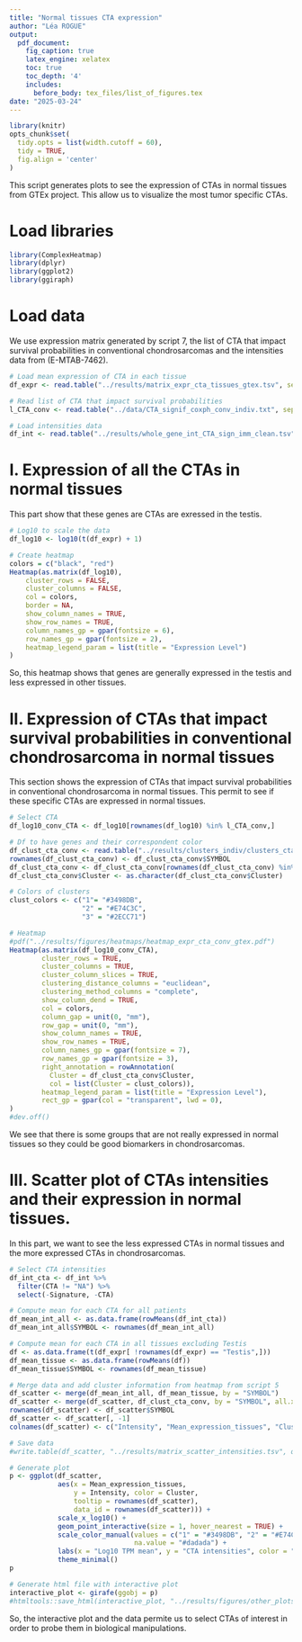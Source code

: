 ```yaml
---
title: "Normal tissues CTA expression"
author: "Léa ROGUE"
output:
  pdf_document:
    fig_caption: true
    latex_engine: xelatex
    toc: true
    toc_depth: '4'
    includes:
      before_body: tex_files/list_of_figures.tex
date: "2025-03-24"
---
```


```r
library(knitr)
opts_chunk$set(
  tidy.opts = list(width.cutoff = 60), 
  tidy = TRUE, 
  fig.align = 'center'
)
```

\newpage

This script generates plots to see the expression of CTAs in normal tissues from GTEx project. This allow us to visualize the most tumor specific CTAs.

# Load libraries
```r
library(ComplexHeatmap)
library(dplyr)
library(ggplot2)
library(ggiraph)
```

# Load data
We use expression matrix generated by script 7, the list of CTA that impact survival probabilities in conventional chondrosarcomas and the intensities data from (E-MTAB-7462).
```r
# Load mean expression of CTA in each tissue
df_expr <- read.table("../results/matrix_expr_cta_tissues_gtex.tsv", sep ="\t", header = TRUE, row.names = 1)

# Read list of CTA that impact survival probabilities
l_CTA_conv <- read.table("../data/CTA_signif_coxph_conv_indiv.txt", sep = "\t", header = FALSE)$V1

# Load intensities data
df_int <- read.table("../results/whole_gene_int_CTA_sign_imm_clean.tsv", sep = "\t", row.names = 1, header = TRUE)
```

# I. Expression of all the CTAs in normal tissues
This part show that these genes are CTAs are exressed in the testis.
```r
# Log10 to scale the data
df_log10 <- log10(t(df_expr) + 1)

# Create heatmap
colors = c("black", "red")
Heatmap(as.matrix(df_log10),
    cluster_rows = FALSE,    
    cluster_columns = FALSE,
    col = colors,  
    border = NA,             
    show_column_names = TRUE,
    show_row_names = TRUE,
    column_names_gp = gpar(fontsize = 6),
    row_names_gp = gpar(fontsize = 2),
    heatmap_legend_param = list(title = "Expression Level")
)
```
\newpage
So, this heatmap shows that genes are generally expressed in the testis and less expressed in other tissues.
\newpage

# II. Expression of CTAs that impact survival probabilities in conventional chondrosarcoma in normal tissues
This section shows the expression of CTAs that impact survival probabilities in conventional chondrosarcoma in normal tissues. This permit to see if these specific CTAs are expressed in normal tissues.
```r
# Select CTA
df_log10_conv_CTA <- df_log10[rownames(df_log10) %in% l_CTA_conv,]

# Df to have genes and their correspondent color
df_clust_cta_conv <- read.table("../results/clusters_indiv/clusters_cta_signif_conv_indiv.tsv", sep = "\t", header = TRUE)
rownames(df_clust_cta_conv) <- df_clust_cta_conv$SYMBOL
df_clust_cta_conv <- df_clust_cta_conv[rownames(df_clust_cta_conv) %in% rownames(df_log10_conv_CTA),]
df_clust_cta_conv$Cluster <- as.character(df_clust_cta_conv$Cluster)

# Colors of clusters
clust_colors <- c("1"= "#3498DB",
                  "2" = "#E74C3C",
                  "3" = "#2ECC71")

# Heatmap
#pdf("../results/figures/heatmaps/heatmap_expr_cta_conv_gtex.pdf")
Heatmap(as.matrix(df_log10_conv_CTA),
        cluster_rows = TRUE,    
        cluster_columns = TRUE,
        cluster_column_slices = TRUE,
        clustering_distance_columns = "euclidean",
        clustering_method_columns = "complete",
        show_column_dend = TRUE,
        col = colors,
        column_gap = unit(0, "mm"),
        row_gap = unit(0, "mm"),
        show_column_names = TRUE,
        show_row_names = TRUE,
        column_names_gp = gpar(fontsize = 7),
        row_names_gp = gpar(fontsize = 3),
        right_annotation = rowAnnotation(
          Cluster = df_clust_cta_conv$Cluster,
          col = list(Cluster = clust_colors)),
        heatmap_legend_param = list(title = "Expression Level"),
        rect_gp = gpar(col = "transparent", lwd = 0), 
)
#dev.off()
```
We see that there is some groups that are not really expressed in normal tissues so they could be good biomarkers in chondrosarcomas.

\newpage

# III. Scatter plot of CTAs intensities and their expression in normal tissues.
In this part, we want to see the less expressed CTAs in normal tissues and the more expressed CTAs in chondrosarcomas.
```r
# Select CTA intensities
df_int_cta <- df_int %>%
  filter(CTA != "NA") %>%
  select(-Signature, -CTA)

# Compute mean for each CTA for all patients
df_mean_int_all <- as.data.frame(rowMeans(df_int_cta))
df_mean_int_all$SYMBOL <- rownames(df_mean_int_all)

# Compute mean for each CTA in all tissues excluding Testis
df <- as.data.frame(t(df_expr[ !rownames(df_expr) == "Testis",]))
df_mean_tissue <- as.data.frame(rowMeans(df))
df_mean_tissue$SYMBOL <- rownames(df_mean_tissue)

# Merge data and add cluster information from heatmap from script 5
df_scatter <- merge(df_mean_int_all, df_mean_tissue, by = "SYMBOL")
df_scatter <- merge(df_scatter, df_clust_cta_conv, by = "SYMBOL", all.x = TRUE)
rownames(df_scatter) <- df_scatter$SYMBOL
df_scatter <- df_scatter[, -1]
colnames(df_scatter) <- c("Intensity", "Mean_expression_tissues", "Cluster")

# Save data
#write.table(df_scatter, "../results/matrix_scatter_intensities.tsv", quote = F, sep = "\t")

# Generate plot
p <- ggplot(df_scatter,
            aes(x = Mean_expression_tissues, 
                y = Intensity, color = Cluster, 
                tooltip = rownames(df_scatter),
                data_id = rownames(df_scatter))) +
            scale_x_log10() +
            geom_point_interactive(size = 1, hover_nearest = TRUE) +
            scale_color_manual(values = c("1" = "#3498DB", "2" = "#E74C3C", "3" = "#2ECC71"), 
                               na.value = "#dadada") +
            labs(x = "Log10 TPM mean", y = "CTA intensities", color = "Cluster") +
            theme_minimal()
p

# Generate html file with interactive plot
interactive_plot <- girafe(ggobj = p)
#htmltools::save_html(interactive_plot, "../results/figures/other_plots/interactive_scatter_plot_expr_cta_gtex.html")
```
So, the interactive plot and the data permite us to select CTAs of interest in order to probe them in biological manipulations.

